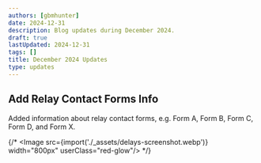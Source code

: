 ```yaml
---
authors: [gbmhunter]
date: 2024-12-31
description: Blog updates during December 2024.
draft: true
lastUpdated: 2024-12-31
tags: []
title: December 2024 Updates
type: updates
---
```


## Add Relay Contact Forms Info

Added information about relay contact forms, e.g. Form A, Form B, Form C, Form D, and Form X.

{/* <Image src={import('./_assets/delays-screenshot.webp')} width="800px" userClass="red-glow"/> */}
